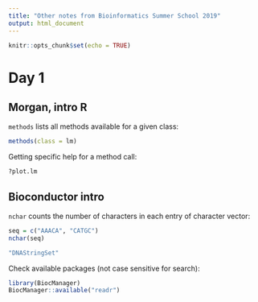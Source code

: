 ```yaml
---
title: "Other notes from Bioinformatics Summer School 2019"
output: html_document
---
```


```r
knitr::opts_chunk$set(echo = TRUE)
```

# Day 1 

## Morgan, intro R


`methods` lists all methods available for a given class:

```r
methods(class = lm)
```
Getting specific help for a method call:
```r
?plot.lm
```
 
## Bioconductor intro

`nchar` counts the number of characters in each entry of character vector:

```r
seq = c("AAACA", "CATGC")
nchar(seq)
```

```r
"DNAStringSet"
```

Check available packages (not case sensitive for search):

```r
library(BiocManager)
BiocManager::available("readr")
```


